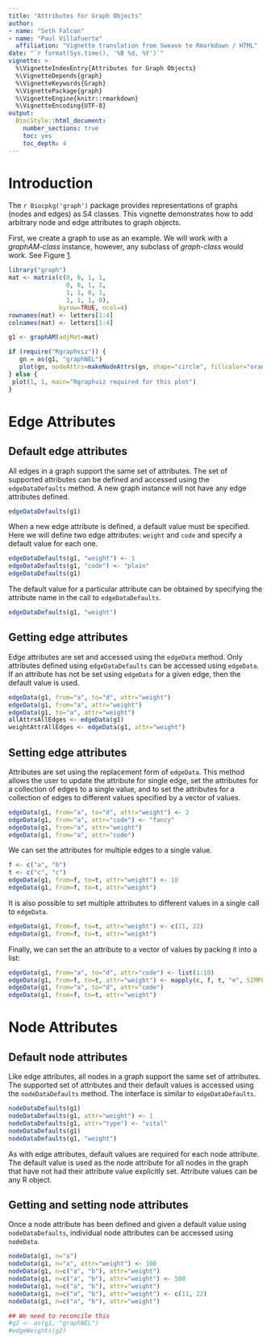 ```yaml
---
title: "Attributes for Graph Objects" 
author: 
- name: "Seth Falcon"
- name: "Paul Villafuerte"
  affiliation: "Vignette translation from Sweave to Rmarkdown / HTML"
date: "`r format(Sys.time(), '%B %d, %Y')`" 
vignette: > 
  %\VignetteIndexEntry{Attributes for Graph Objects}
  %\VignetteDepends{graph}
  %\VignetteKeywords{Graph}
  %\VignettePackage{graph}
  %\VignetteEngine{knitr::rmarkdown}
  %\VignetteEncoding{UTF-8}
output:
  BiocStyle::html_document:
    number_sections: true
    toc: yes
    toc_depth: 4
---
```


# Introduction

The `r Biocpkg('graph')` package provides representations of graphs (nodes and edges)
as S4 classes. This vignette demonstrates how to add arbitrary node and
edge attributes to graph objects.

First, we create a graph to use as an example. We will work with a
*graphAM-class* instance, however, any subclass of *graph-class* would
work. See Figure [1](#foo){reference-type="ref" reference="foo"}.

```r
library("graph")
mat <- matrix(c(0, 0, 1, 1, 
                0, 0, 1, 1, 
                1, 1, 0, 1, 
                1, 1, 1, 0),
              byrow=TRUE, ncol=4)
rownames(mat) <- letters[1:4]
colnames(mat) <- letters[1:4]
```

```r
g1 <- graphAM(adjMat=mat)
```

```r
if (require("Rgraphviz")) {
   gn = as(g1, "graphNEL")
   plot(gn, nodeAttrs=makeNodeAttrs(gn, shape="circle", fillcolor="orange"))
} else {
 plot(1, 1, main="Rgraphviz required for this plot")
}
```

# Edge Attributes

## Default edge attributes

All edges in a graph support the same set of attributes. The set of
supported attributes can be defined and accessed using the
`edgeDataDefaults` method. A new graph instance will not have any edge
attributes defined.

```r
edgeDataDefaults(g1)
```

When a new edge attribute is defined, a default value must be specified.
Here we will define two edge attributes: `weight` and `code` and specify
a default value for each one.

```r
edgeDataDefaults(g1, "weight") <- 1
edgeDataDefaults(g1, "code") <- "plain"
edgeDataDefaults(g1)
```

The default value for a particular attribute can be obtained by
specifying the attribute name in the call to `edgeDataDefaults`.

```r
edgeDataDefaults(g1, "weight")
```

## Getting edge attributes

Edge attributes are set and accessed using the `edgeData` method. Only
attributes defined using `edgeDataDefaults` can be accessed using
`edgeData`. If an attribute has not be set using `edgeData` for a given
edge, then the default value is used.

```r
edgeData(g1, from="a", to="d", attr="weight")
edgeData(g1, from="a", attr="weight")
edgeData(g1, to="a", attr="weight")
allAttrsAllEdges <- edgeData(g1)
weightAttrAllEdges <- edgeData(g1, attr="weight")
```

## Setting edge attributes

Attributes are set using the replacement form of `edgeData`.
This method allows the user to update the attribute for single edge,
set the attributes for a collection of edges to a single value, and to
set the attributes for a collection of edges to different values
specified by a vector of values.

```r
edgeData(g1, from="a", to="d", attr="weight") <- 2
edgeData(g1, from="a", attr="code") <- "fancy"
edgeData(g1, from="a", attr="weight")
edgeData(g1, from="a", attr="code")
```

We can set the attributes for multiple edges to a single value.

```r
f <- c("a", "b")
t <- c("c", "c")
edgeData(g1, from=f, to=t, attr="weight") <- 10
edgeData(g1, from=f, to=t, attr="weight")
```

It is also possible to set multiple attributes to different values in
a single call to `edgeData`.

```r
edgeData(g1, from=f, to=t, attr="weight") <- c(11, 22)
edgeData(g1, from=f, to=t, attr="weight")
```

Finally, we can set the an attribute to a vector of values by packing
it into a list:

```r
edgeData(g1, from="a", to="d", attr="code") <- list(1:10)
edgeData(g1, from=f, to=t, attr="weight") <- mapply(c, f, t, "e", SIMPLIFY=FALSE) 
edgeData(g1, from="a", to="d", attr="code")
edgeData(g1, from=f, to=t, attr="weight")
```

# Node Attributes

## Default node attributes

Like edge attributes, all nodes in a graph support the same set of
attributes. The supported set of attributes and their default values is
accessed using the `nodeDataDefaults` method. The interface is similar
to `edgeDataDefaults`.

```r
nodeDataDefaults(g1)
nodeDataDefaults(g1, attr="weight") <- 1
nodeDataDefaults(g1, attr="type") <- "vital"
nodeDataDefaults(g1)
nodeDataDefaults(g1, "weight")
```

As with edge attributes, default values are required for each node
attribute. The default value is used as the node attribute for all nodes
in the graph that have not had their attribute value explicitly set.
Attribute values can be any R object.

## Getting and setting node attributes

Once a node attribute has been defined and given a default value using
`nodeDataDefaults`, individual node attributes can be accessed using
`nodeData`.

```r
nodeData(g1, n="a")
nodeData(g1, n="a", attr="weight") <- 100
nodeData(g1, n=c("a", "b"), attr="weight")
nodeData(g1, n=c("a", "b"), attr="weight") <- 500
nodeData(g1, n=c("a", "b"), attr="weight")
nodeData(g1, n=c("a", "b"), attr="weight") <- c(11, 22)
nodeData(g1, n=c("a", "b"), attr="weight")
```

```r
## We need to reconcile this
#g2 <- as(g1, "graphNEL")
#edgeWeights(g2)
```
